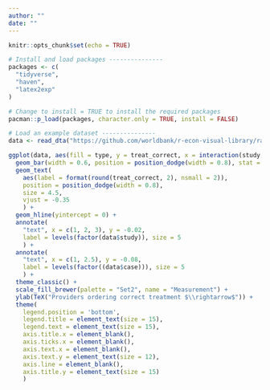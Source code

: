 ```yaml
---
author: ""
date: ""
---
```


```r
knitr::opts_chunk$set(echo = TRUE)
```

```r

# Install and load packages ---------------
packages <- c(
  "tidyverse",
  "haven",
  "latex2exp"
)

# Change to install = TRUE to install the required packages
pacman::p_load(packages, character.only = TRUE, install = FALSE)

# Load an example dataset ---------------
data <- read_dta("https://github.com/worldbank/r-econ-visual-library/raw/master/Library/Data/BarPlotsTwoVariables.dta")

ggplot(data, aes(fill = type, y = treat_correct, x = interaction(study, case))) + 
  geom_bar(width = 0.6, position = position_dodge(width = 0.8), stat = "identity") +
  geom_text(
    aes(label = format(round(treat_correct, 2), nsmall = 2)), 
    position = position_dodge(width = 0.8), 
    size = 4.5,
    vjust = -0.35
    ) +
  geom_hline(yintercept = 0) +
  annotate(
    "text", x = c(1, 2, 3), y = -0.02,
    label = levels(factor(data$study)), size = 5
    ) +
  annotate(
    "text", x = c(1, 2.5), y = -0.08,
    label = levels(factor((data$case))), size = 5
    ) + 
  theme_classic() +
  scale_fill_brewer(palette = "Set2", name = "Measurement") +
  ylab(TeX("Providers ordering correct treatment $\\rightarrow$")) + 
  theme(
    legend.position = 'bottom',
    legend.title = element_text(size = 15),
    legend.text = element_text(size = 15),
    axis.title.x = element_blank(),
    axis.ticks.x = element_blank(),
    axis.text.x = element_blank(),
    axis.text.y = element_text(size = 12),
    axis.line = element_blank(),
    axis.title.y = element_text(size = 15)
    )
  
```

